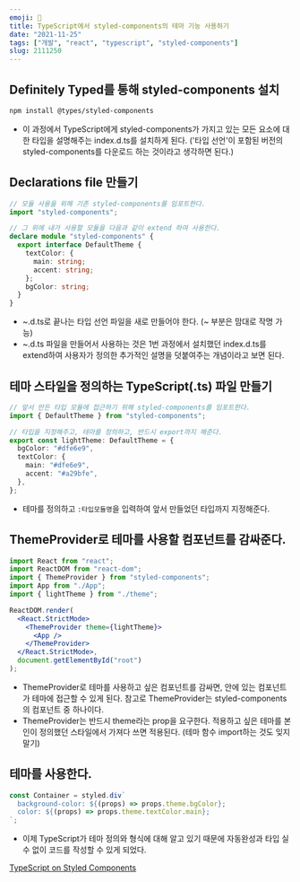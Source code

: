 ```yaml
---
emoji: 🌈
title: TypeScript에서 styled-components의 테마 기능 사용하기
date: "2021-11-25"
tags: ["개발", "react", "typescript", "styled-components"]
slug: 2111250
---
```


## Definitely Typed를 통해 styled-components 설치

```sh
npm install @types/styled-components
```

- 이 과정에서 TypeScript에게 styled-components가 가지고 있는 모든 요소에 대한 타입을 설명해주는 index.d.ts를 설치하게 된다. ('타입 선언'이 포함된 버전의 styled-components를 다운로드 하는 것이라고 생각하면 된다.)

## Declarations file 만들기

```typescript
// 모듈 사용을 위해 기존 styled-components를 임포트한다.
import "styled-components";

// 그 위에 내가 사용할 모듈을 다음과 같이 extend 하여 사용한다.
declare module "styled-components" {
  export interface DefaultTheme {
    textColor: {
      main: string;
      accent: string;
    };
    bgColor: string;
  }
}
```

- ~.d.ts로 끝나는 타입 선언 파일을 새로 만들어야 한다. (~ 부분은 맘대로 작명 가능)
- ~.d.ts 파일을 만들어서 사용하는 것은 1번 과정에서 설치했던 index.d.ts를 extend하여 사용자가 정의한 추가적인 설명을 덧붙여주는 개념이라고 보면 된다.

## 테마 스타일을 정의하는 TypeScript(.ts) 파일 만들기

```typescript
// 앞서 만든 타입 모듈에 접근하기 위해 styled-components를 임포트한다.
import { DefaultTheme } from "styled-components";

// 타입을 지정해주고, 테마를 정의하고, 반드시 export까지 해준다.
export const lightTheme: DefaultTheme = {
  bgColor: "#dfe6e9",
  textColor: {
    main: "#dfe6e9",
    accent: "#a29bfe",
  },
};
```

- 테마를 정의하고 `:타입모듈명`을 입력하여 앞서 만들었던 타입까지 지정해준다.

## ThemeProvider로 테마를 사용할 컴포넌트를 감싸준다.

```jsx
import React from "react";
import ReactDOM from "react-dom";
import { ThemeProvider } from "styled-components";
import App from "./App";
import { lightTheme } from "./theme";

ReactDOM.render(
  <React.StrictMode>
    <ThemeProvider theme={lightTheme}>
      <App />
    </ThemeProvider>
  </React.StrictMode>,
  document.getElementById("root")
);
```

- ThemeProvider로 테마를 사용하고 싶은 컴포넌트를 감싸면, 안에 있는 컴포넌트가 테마에 접근할 수 있게 된다. 참고로 ThemeProvider는 styled-components의 컴포넌트 중 하나이다.
- ThemeProvider는 반드시 theme라는 prop을 요구한다. 적용하고 싶은 테마를 본인이 정의했던 스타일에서 가져다 쓰면 적용된다. (테마 함수 import하는 것도 잊지 말기)

## 테마를 사용한다.

```jsx
const Container = styled.div`
  background-color: ${(props) => props.theme.bgColor};
  color: ${(props) => props.theme.textColor.main};
`;
```

- 이제 TypeScript가 테마 정의와 형식에 대해 알고 있기 때문에 자동완성과 타입 실수 없이 코드를 작성할 수 있게 되었다.

[TypeScript on Styled Components](https://styled-components.com/docs/api#typescript)
